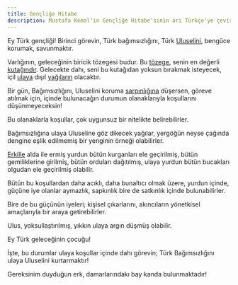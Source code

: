 ```yaml
---
title: Gençliğe Hitabe
description: Mustafa Kemal'in Gençliğe Hitabe'sinin arı Türkçe'ye çevirilmiş hâli.
---
```


Ey Türk gençliği!
Birinci görevin, Türk bağımsızlığını,
Türk [Uluselini](/tonga/tr/tarih/uluseli), bengüce korumak, savunmaktır. 

Varlığının, geleceğinin biricik tözegesi budur.
Bu [tözege](/tonga/tr/gunluk-hayat/tözege), senin en değerli [kutağındır](/tonga/tr/gunluk-hayat/kutagı).
Gelecekte dahı, seni bu kutağıdan yoksun
bırakmak isteyecek, içil [ulaya](/tonga/tr/doldurucular/ulaya) dışıl [yağıların](https://sozluk.gov.tr/) olacaktır.

Bir gün, Bağımsızlığını, Uluselini koruma [sarpınlığına](/tonga/tr/gunluk-hayat/sarp) düşersen,
göreve atılmak için, içinde bulunacağın durumun
olanaklarıyla koşullarını düşünmeyeceksin!

Bu olanaklarla koşullar, 
çok uygunsuz bir nitelikte belirebilirler.

Bağımsızlığına ulaya Uluseline göz dikecek yağılar,
yergöğün neyse çağında dengine eşlik edilmemiş
bir yenginin örneği olabilirler.

[Erkille](/tonga/tr/gunluk-hayat/erkil) alda ile ermiş yurdun bütün kurganları ele geçirilmiş,
bütün gemiliklerine girilmiş,
bütün orduları dağıtılmış,
ulaya yurdun bütün bucakları
olgudan ele geçirilmiş olabilir.

Bütün bu koşullardan daha acıklı,
daha bunaltıcı olmak üzere, yurdun içinde,
güçüne iye olanlar aymazlık,
sapkınlık bire de satkınlık içinde bulunabilirler.

Bire de bu güçünün iyeleri;
kişisel çıkarlarını, akıncıların yönetkisel amaçlarıyla bir araya getirebilirler.

Ulus, yoksullaştırılmış, yıkkın ulaya argın düşmüş olabilir.

Ey Türk geleceğinin çocuğu!

İşte, bu durumlar ulaya koşullar içinde dahı görevin; Türk Bağımsızlığını ulaya Uluselini kurtarmaktır!

Gereksinim duyduğun erk, damarlarındakı bay kanda bulunmaktadır!
